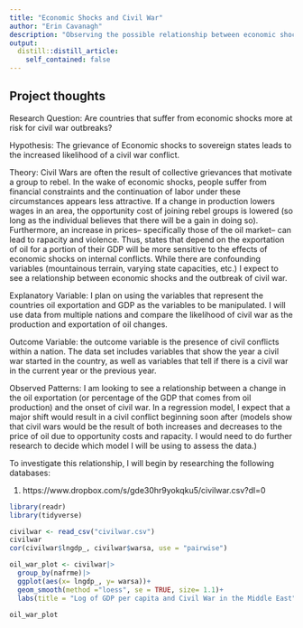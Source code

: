 ```yaml
---
title: "Economic Shocks and Civil War"
author: "Erin Cavanagh"
description: "Observing the possible relationship between economic shocks to a state' oil market and the liklihood of civil war"
output:
  distill::distill_article:
    self_contained: false
---
```




## Project thoughts

Research Question: Are countries that suffer from economic shocks more at risk for civil war outbreaks?

Hypothesis: The grievance of Economic shocks to sovereign states leads to the increased likelihood of a civil war conflict. 

Theory: Civil Wars are often the result of collective grievances that motivate a group to rebel. In the wake of economic shocks, people suffer from financial constraints and the continuation of labor under these circumstances appears less attractive. If a change in production lowers wages in an area, the opportunity cost of joining rebel groups is lowered (so long as the individual believes that there will be a gain in doing so). Furthermore, an increase in prices– specifically those of the oil market– can lead to rapacity and violence. Thus, states that depend on the exportation of oil for a portion of their GDP will be more sensitive to the effects of economic shocks on internal conflicts. While there are confounding variables (mountainous terrain, varying state capacities, etc.) I expect to see a relationship between economic shocks and the outbreak of civil war. 

Explanatory Variable: I plan on using the variables that represent the countries oil exportation and GDP as the variables to be manipulated. I will use data from multiple nations and compare the likelihood of civil war as the production and exportation of oil changes. 

Outcome Variable: the outcome variable is the presence of civil conflicts within a nation. The data set includes variables that show the year a civil war started in the country, as well as variables that tell if there is a civil war in the current year or the previous year. 

Observed Patterns: I am looking to see a relationship between a change in the oil exportation (or percentage of the GDP that comes from oil production) and the onset of civil war. In a regression model, I expect that a major shift would result in a civil conflict beginning soon after (models show that civil wars would be the result of both increases and decreases to the price of oil due to opportunity costs and rapacity. I would need to do further research to decide which model I will be using to assess the data.)


To investigate this relationship, I will begin by researching the following databases:

1.  https://www.dropbox.com/s/gde30hr9yokqku5/civilwar.csv?dl=0 

 
```r
library(readr)
library(tidyverse)

civilwar <- read_csv("civilwar.csv")
civilwar
cor(civilwar$lngdp_, civilwar$warsa, use = "pairwise")

oil_war_plot <- civilwar|>
  group_by(nafrme)|>
  ggplot(aes(x= lngdp_, y= warsa))+
  geom_smooth(method ="loess", se = TRUE, size= 1.1)+
  labs(title = "Log of GDP per capita and Civil War in the Middle East", x= "Log per capita Income", y ="Onset of Civil War (in 5 year period)")

oil_war_plot
  

```





